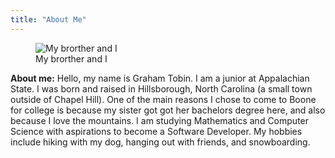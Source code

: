 ```yaml
---
title: "About Me"
---
```

![My brorther and I](/Users/grahamtobin/Downloads/IMG_1694.JPG)

**About me:** Hello, my name is Graham Tobin. I am a junior at Appalachian State. I was born and raised in Hillsborough, North Carolina (a small town outside of Chapel Hill). One of the main reasons I chose to come to Boone for college is because my sister got got her bachelors degree here, and also because I love the mountains. I am studying Mathematics and Computer Science with aspirations to become a Software Developer. My hobbies include hiking with my dog, hanging out with friends, and snowboarding. 